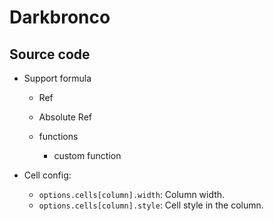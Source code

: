 

# Darkbronco

<App />

## Source code

<GitHubViewer url="https://github.com/walkframe/docs.walkframe.com/blob/main/pages/react-ipynb-renderer/Examples/Darkbronco_.tsx" />

- Support formula

  - Ref
  - Absolute Ref
  - functions

    - custom function

- Cell config:

  - ``options.cells[column].width``: Column width.
  - ``options.cells[column].style``: Cell style in the column.
